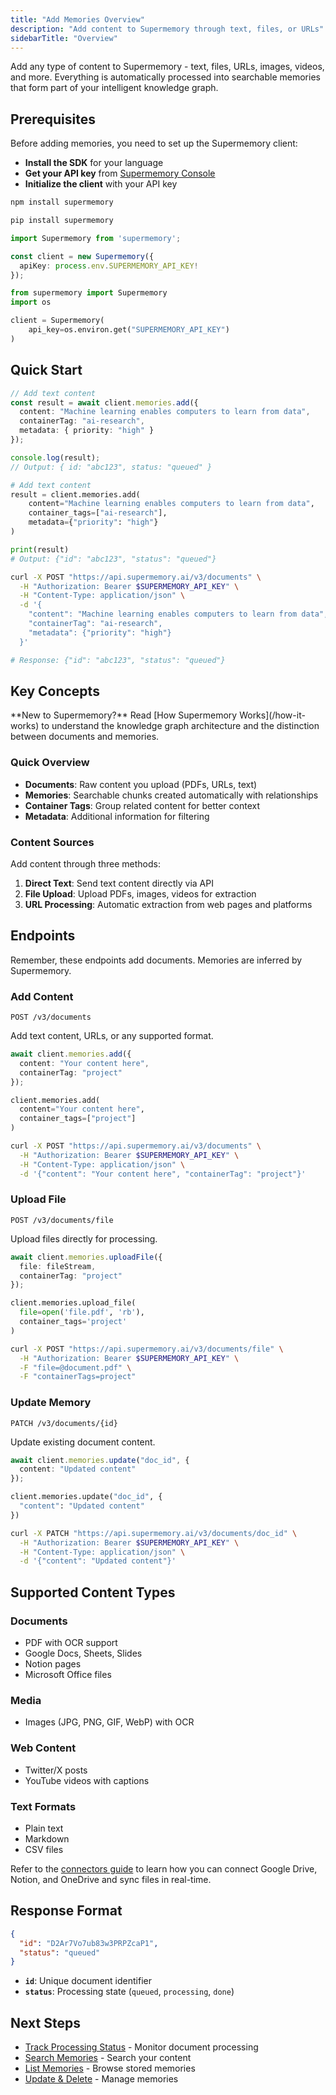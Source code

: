 ```yaml
---
title: "Add Memories Overview"
description: "Add content to Supermemory through text, files, or URLs"
sidebarTitle: "Overview"
---
```


Add any type of content to Supermemory - text, files, URLs, images, videos, and more. Everything is automatically processed into searchable memories that form part of your intelligent knowledge graph.

## Prerequisites

Before adding memories, you need to set up the Supermemory client:

- **Install the SDK** for your language
- **Get your API key** from [Supermemory Console](https://console.supermemory.ai)
- **Initialize the client** with your API key

<CodeGroup>

```bash npm
npm install supermemory
```

```bash pip
pip install supermemory
```

</CodeGroup>

<CodeGroup>

```typescript TypeScript
import Supermemory from 'supermemory';

const client = new Supermemory({
  apiKey: process.env.SUPERMEMORY_API_KEY!
});
```

```python Python
from supermemory import Supermemory
import os

client = Supermemory(
    api_key=os.environ.get("SUPERMEMORY_API_KEY")
)
```

</CodeGroup>

## Quick Start

<CodeGroup>

```typescript TypeScript
// Add text content
const result = await client.memories.add({
  content: "Machine learning enables computers to learn from data",
  containerTag: "ai-research",
  metadata: { priority: "high" }
});

console.log(result);
// Output: { id: "abc123", status: "queued" }
```

```python Python
# Add text content
result = client.memories.add(
    content="Machine learning enables computers to learn from data",
    container_tags=["ai-research"],
    metadata={"priority": "high"}
)

print(result)
# Output: {"id": "abc123", "status": "queued"}
```

```bash cURL
curl -X POST "https://api.supermemory.ai/v3/documents" \
  -H "Authorization: Bearer $SUPERMEMORY_API_KEY" \
  -H "Content-Type: application/json" \
  -d '{
    "content": "Machine learning enables computers to learn from data",
    "containerTag": "ai-research",
    "metadata": {"priority": "high"}
  }'

# Response: {"id": "abc123", "status": "queued"}
```

</CodeGroup>

## Key Concepts

<Note>
**New to Supermemory?** Read [How Supermemory Works](/how-it-works) to understand the knowledge graph architecture and the distinction between documents and memories.
</Note>

### Quick Overview
- **Documents**: Raw content you upload (PDFs, URLs, text)
- **Memories**: Searchable chunks created automatically with relationships
- **Container Tags**: Group related content for better context
- **Metadata**: Additional information for filtering

### Content Sources

Add content through three methods:

1. **Direct Text**: Send text content directly via API
2. **File Upload**: Upload PDFs, images, videos for extraction
3. **URL Processing**: Automatic extraction from web pages and platforms

## Endpoints

<Warning>
Remember, these endpoints add documents. Memories are inferred by Supermemory.
</Warning>

### Add Content

`POST /v3/documents`

Add text content, URLs, or any supported format.

<CodeGroup>

```typescript TypeScript
await client.memories.add({
  content: "Your content here",
  containerTag: "project"
});
```

```python Python
client.memories.add(
  content="Your content here",
  container_tags=["project"]
)
```

```bash cURL
curl -X POST "https://api.supermemory.ai/v3/documents" \
  -H "Authorization: Bearer $SUPERMEMORY_API_KEY" \
  -H "Content-Type: application/json" \
  -d '{"content": "Your content here", "containerTag": "project"}'
```

</CodeGroup>

### Upload File

`POST /v3/documents/file`

Upload files directly for processing.

<CodeGroup>

```typescript TypeScript
await client.memories.uploadFile({
  file: fileStream,
  containerTag: "project"
});
```

```python Python
client.memories.upload_file(
  file=open('file.pdf', 'rb'),
  container_tags='project'
)
```

```bash cURL
curl -X POST "https://api.supermemory.ai/v3/documents/file" \
  -H "Authorization: Bearer $SUPERMEMORY_API_KEY" \
  -F "file=@document.pdf" \
  -F "containerTags=project"
```

</CodeGroup>

### Update Memory

`PATCH /v3/documents/{id}`

Update existing document content.

<CodeGroup>

```typescript TypeScript
await client.memories.update("doc_id", {
  content: "Updated content"
});
```

```python Python
client.memories.update("doc_id", {
  "content": "Updated content"
})
```

```bash cURL
curl -X PATCH "https://api.supermemory.ai/v3/documents/doc_id" \
  -H "Authorization: Bearer $SUPERMEMORY_API_KEY" \
  -H "Content-Type: application/json" \
  -d '{"content": "Updated content"}'
```

</CodeGroup>

## Supported Content Types

### Documents
- PDF with OCR support
- Google Docs, Sheets, Slides
- Notion pages
- Microsoft Office files

### Media
- Images (JPG, PNG, GIF, WebP) with OCR

### Web Content
- Twitter/X posts
- YouTube videos with captions

### Text Formats
- Plain text
- Markdown
- CSV files

<Note> Refer to the [connectors guide](/connectors/overview) to learn how you can connect Google Drive, Notion, and OneDrive and sync files in real-time. </Note>

## Response Format

```json
{
  "id": "D2Ar7Vo7ub83w3PRPZcaP1",
  "status": "queued"
}
```

- **`id`**: Unique document identifier
- **`status`**: Processing state (`queued`, `processing`, `done`)



## Next Steps

- [Track Processing Status](/api/track-progress) - Monitor document processing
- [Search Memories](/search/overview) - Search your content
- [List Memories](/list-memories/overview) - Browse stored memories
- [Update & Delete](/update-delete-memories/overview) - Manage memories
